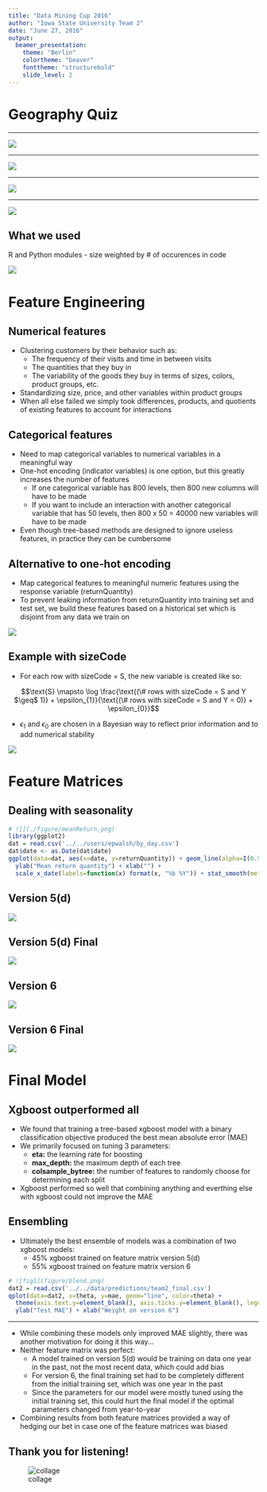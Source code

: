 ```yaml
---
title: "Data Mining Cup 2016"
author: "Iowa State University Team 2"
date: "June 27, 2016"
output: 
  beamer_presentation:
    theme: "Berlin"
    colortheme: "beaver"
    fonttheme: "structurebold"
    slide_level: 2
---
```



# Geography Quiz

---

![](./figure/Iowa1.png)

---

![](./figure/Iowa2.png)

---

![](./figure/Iowa3.png)

---

![](./figure/Iowa4.png)


## What we used

R and Python modules - size weighted by # of occurences in code

![](figure/wordcloud.png)


# Feature Engineering 

## Numerical features

- Clustering customers by their behavior such as:
    - The frequency of their visits and time in between visits 
    - The quantities that they buy in
    - The variability of the goods they buy in terms of sizes, colors, product groups, etc.
- Standardizing size, price, and other variables within product groups
- When all else failed we simply took differences, products, and quotients of existing features to
  account for interactions

## Categorical features 

- Need to map categorical variables to numerical variables in a meaningful way
- One-hot encoding (indicator variables) is one option, but this greatly increases the number of features
    - If one categorical variable has 800 levels, then 800 new columns will have to be made
    - If you want to include an interaction with another categorical variable that has 50 levels, then 800 x 50 = 40000 new variables will have to be made
- Even though tree-based methods are designed to ignore useless features, in practice they can be cumbersome

## Alternative to one-hot encoding

- Map categorical features to meaningful numeric features using the response variable (returnQuantity)
- To prevent leaking information from returnQuantity into training set and test set, we build these features based on a 
  historical set which is disjoint from any data we train on

![](./figure/historical_features.png)

## Example with sizeCode

- For each row with sizeCode = S, the new variable is created like so:

$$\text{S} \mapsto \log \frac{\text{(\# rows with sizeCode = S and Y $\geq$ 1)} + \epsilon_{1}}{\text{(\# rows with sizeCode = S and Y = 0)} + \epsilon_{0}}$$

- $\epsilon_{1}$ and $\epsilon_{0}$ are chosen in a Bayesian way to reflect prior information and to add numerical stability

![](./figure/sizeCode.png)

# Feature Matrices

## Dealing with seasonality

```r
# ![](./figure/meanReturn.png)
library(ggplot2)
dat = read.csv('../../users/epwalsh/by_day.csv')
dat$date <- as.Date(dat$date)
ggplot(data=dat, aes(x=date, y=returnQuantity)) + geom_line(alpha=I(0.5)) +
  ylab("Mean return quantity") + xlab("") +
  scale_x_date(labels=function(x) format(x, "%b %Y")) + stat_smooth(method="loess")
```


## Version 5(d)

![](./figure/V2.png)


## Version 5(d) Final

![](./figure/V2_final.png)


## Version 6

![](./figure/V1.png)


## Version 6 Final

![](./figure/V1_final.png)


# Final Model

## Xgboost outperformed all

- We found that training a tree-based xgboost model with a binary classification objective
  produced the best mean absolute error (MAE)
- We primarily focused on tuning 3 parameters:
    - **eta:** the learning rate for boosting
    - **max_depth:** the maximum depth of each tree
    - **colsample_bytree:** the number of features to randomly choose for determining each split
- Xgboost performed so well that combining anything and everthing else with xgboost could not improve the MAE

## Ensembling

- Ultimately the best ensemble of models was a combination of two xgboost models:
    - 45% xgboost trained on feature matrix version 5(d)
    - 55% xgboost trained on feature matrix version 6

```r
# ![fig1](figure/blend.png)
dat2 = read.csv('../../data/predictions/team2_final.csv')
qplot(data=dat2, x=theta, y=mae, geom="line", color=theta) + 
  theme(axis.text.y=element_blank(), axis.ticks.y=element_blank(), legend.position="none") +
  ylab("Test MAE") + xlab("Weight on version 6")
```

---

- While combining these models only improved MAE slightly, there was another motivation for doing it this way...
- Neither feature matrix was perfect:
    - A model trained on version 5(d) would be training on data one year in the past, not the most recent data, which could add bias
    - For version 6, the final training set had to be completely different from the initial training set, which was one year in the past
    - Since the parameters for our model were mostly tuned using the initial training set, this could hurt the final model if the optimal parameters changed from year-to-year
- Combining results from both feature matrices provided a way of hedging our bet in case one of the feature matrices was biased

## Thank you for listening!

![collage](figure/collage.png)
